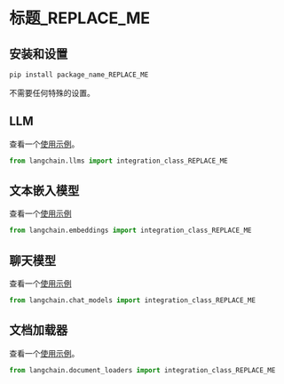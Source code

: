 
[comment: 请在此处添加一个参考示例 "docs/integrations/arxiv.md"]::
[comment: 使用此模板在 "docs/integrations/" 中创建一个新的 .md 文件]::

# 标题_REPLACE_ME

[comment: 只允许一个标题/H1！]::

>
 
[comment: 描述：读者阅读完这段描述后，应该能决定是否值得尝试/继续阅读，或者]::
[comment: 前往阅读下一个集成文档。]::
[comment: 描述中应包含指向源文件的链接，以供进一步阅读。]::

## 安装和设置

[comment: 安装和设置：所有必要的额外软件包安装和设置（如 Tokens 等）]::

```bash
pip install package_name_REPLACE_ME
```

[comment: 或者此文本：]::
不需要任何特殊的设置。


[comment: 下一个 H2/## 部分是集成模块的名称，如 "LLM"、"文本嵌入模型" 等]::
[comment: 参见 "index.html" 页面中的 "模块"]::
[comment: 每个 H2 部分应包含一个示例链接和导入集成类的 Python 代码]::
[comment: 以下是几个示例部分。删除所有不必要的部分。添加所有未提供的必要部分。]::

## LLM

查看一个[使用示例](/docs/modules/model_io/models/llms/integrations/INCLUDE_REAL_NAME.html)。

```python
from langchain.llms import integration_class_REPLACE_ME
```


## 文本嵌入模型

查看一个[使用示例](/docs/modules/data_connection/text_embedding/integrations/INCLUDE_REAL_NAME.html)

```python
from langchain.embeddings import integration_class_REPLACE_ME
```


## 聊天模型

查看一个[使用示例](/docs/modules/model_io/models/chat/integrations/INCLUDE_REAL_NAME.html)

```python
from langchain.chat_models import integration_class_REPLACE_ME
```

## 文档加载器

查看一个[使用示例](/docs/modules/data_connection/document_loaders/integrations/INCLUDE_REAL_NAME.html)。

```python
from langchain.document_loaders import integration_class_REPLACE_ME
```
